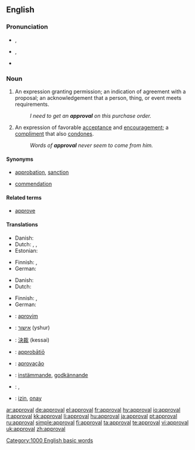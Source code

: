 ==English==

===Pronunciation===
* {{a|UK}} {{IPA|/əˈpɹuːvəl/}}, {{SAMPA|/@"pr\u:v@l/}}
* {{a|US}} {{IPA|/əˈpɹuvəl/}}, {{SAMPA|/@"pr\uv@l/}}
* {{audio|en-us-approval.ogg|Audio (US)}}

===Noun===
{{en-noun}}

# An expression granting permission; an indication of agreement with a proposal; an acknowledgement that a person, thing, or event meets requirements.
#: ''I need to get an '''approval''' on this purchase order.''
# An expression of favorable [[acceptance]] and [[encouragement]]; a [[compliment]] that also [[condone]]s.
#: ''Words of '''approval''' never seem to come from him.''

====Synonyms====
* {{sense|expression granting permission or indicating agreement}} [[approbation]], [[sanction]]
* {{sense|expression of favorable acceptance and encouragement}} [[commendation]]

====Related terms====
* [[approve]]

====Translations====
{{trans-top|permission}}
* Danish: {{t-|da|godkendelse|c}}
* Dutch: {{t-|nl|goedkeuring|f}}, {{t-|nl|toestemming|f}}, {{t|nl|instemming|f}}
* Estonian: {{t|et|heakskiitmine}}
{{trans-mid}}
* Finnish: {{t-|fi|hyväksyminen}}, {{t-|fi|hyväksyntä}}
* German: {{t+|de|Genehmigung|f}}
{{trans-bottom}}

{{trans-top|acceptance}}
* Danish: {{t-|da|anerkendelse|c}}
* Dutch: {{t-|nl|goedkeuring|f}}
{{trans-mid}}
* Finnish: {{t-|fi|hyväksyminen}}, {{t-|fi|hyväksyntä}}
* German: {{t+|de|Zustimmung|f}}
{{trans-bottom}}

{{checktrans-top}}
* {{ttbc|Albanian}}: [[aprovim]]
* {{ttbc|Hebrew}}: [[אישור]] (yshur) {{m}}
* {{ttbc|Japanese}}: [[決裁]] (kessai)
* {{ttbc|Latin}}: [[approbatio|approbātiō]] {{f}}
{{checktrans-mid}}
* {{ttbc|Portuguese}}: [[aprovação]]
* {{ttbc|Swedish}}: [[instämmande]], [[godkännande]]
* {{ttbc|Telugu}}: {{t|te|అనుమతి|tr=anumati|sc=Telu}}, {{t|te|సమ్మతి|tr=sammati|sc=Telu}}
* {{ttbc|Turkish}}: [[izin]], [[onay]]
{{checktrans-bottom}}

[[Category:1000 English basic words]]

[[ar:approval]]
[[de:approval]]
[[el:approval]]
[[fr:approval]]
[[hy:approval]]
[[io:approval]]
[[it:approval]]
[[kk:approval]]
[[li:approval]]
[[hu:approval]]
[[ja:approval]]
[[pt:approval]]
[[ru:approval]]
[[simple:approval]]
[[fi:approval]]
[[ta:approval]]
[[te:approval]]
[[vi:approval]]
[[uk:approval]]
[[zh:approval]]